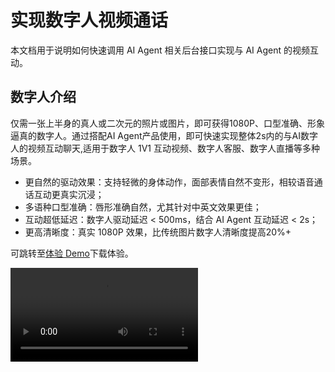 # 实现数字人视频通话

本文档用于说明如何快速调用 AI Agent 相关后台接口实现与 AI Agent 的视频互动。


## 数字人介绍

仅需一张上半身的真人或二次元的照片或图片，即可获得1080P、口型准确、形象逼真的数字人。通过搭配AI Agent产品使用，即可快速实现整体2s内的与AI数字人的视频互动聊天,适用于数字人 1V1 互动视频、数字人客服、数字人直播等多种场景。

- 更自然的驱动效果：支持轻微的身体动作，面部表情自然不变形，相较语音通话互动更真实沉浸；
- 多语种口型准确：唇形准确自然，尤其针对中英文效果更佳；
- 互动超低延迟：数字人驱动延迟 < 500ms，结合 AI Agent 互动延迟 < 2s；
- 更高清晰度：真实 1080P 效果，比传统图片数字人清晰度提高20%+

可跳转至[体验 Demo](./introduction/demo.mdx)下载体验。

<Video src="https://media-resource.spreading.io/docuo/workspace564/27e54a759d23575969552654cb45bf89/9f0143abe9.mp4" />

## 前提条件

- 已在 [ZEGO 控制台](https://console.zego.im/) 创建项目，并申请有效的 AppID 和 AppSign，详情请参考 [控制台 - 项目信息](https://doc-zh.zego.im/article/12107)。
- 已联系 ZEGO 技术支持开通数字人 PaaS 服务和相关接口的权限。
- 已联系 ZEGO 技术支持创建数字人。
- 已联系 ZEGO 技术支持开通 AI Agent 相关服务并获取 LLM 和 TTS 相关配置信息。
<Note title="说明">在接入测试期间(AI Agent 服务开通 2 周内)，可以将 LLM 和 TTS 的鉴权参数设置为 "zego_test" 即可使用相关服务。具体鉴权参数配置请参考[智能体参数说明](/aiagent-server/api-reference/common-parameter-description)。</Note>

## 示例代码
以下是接入实时互动 AI Agent API 的业务后台示例代码，您可以参考示例代码来实现自己的业务逻辑。

<CardGroup cols={2}>
<Card title="业务后台示例代码"  href="https://github.com/ZEGOCLOUD/ai_agent_quick_start_server" target="_blank">
包含最基本的获取 ZEGO Token、注册智能体、创建智能体实例、删除智能体实例等能力。
</Card>
</CardGroup>


以下是客户端示例代码，，您可以参考示例代码来实现自己的业务逻辑。
<CardGroup cols={2}>
<Card title="Android 客户端示例代码" href="https://github.com/ZEGOCLOUD/ai_agent_quick_start/tree/master/android" target="_blank">
包含最基本的登录、推流、拉流、退出房间等能力。
</Card>
<Card title="iOS 客户端示例代码" href="https://github.com/ZEGOCLOUD/ai_agent_quick_start/tree/master/ios" target="_blank">
包含最基本的登录、推流、拉流、退出房间等能力。
</Card>
<Card title="iOS 客户端示例代码" href="https://github.com/ZEGOCLOUD/ai_agent_quick_start/tree/master/flutter" target="_blank">
包含最基本的登录、推流、拉流、退出房间等能力。
</Card>
<Card title="Web 客户端示例代码" href="https://github.com/ZEGOCLOUD/ai_agent_quick_start/tree/master/web" target="_blank">
包含最基本的登录、推流、拉流、退出房间等能力。
</Card>
</CardGroup>

以下视频演示了如何跑通服务端和客户端（Web）示例代码并跟数字人智能体进行互动。
<Video src="https://media-resource.spreading.io/docuo/workspace564/27e54a759d23575969552654cb45bf89/4b68fbedda.mp4" />


## 整体业务流程

1. 服务端，跑通业务后台示例代码，部署好业务后台
    - 接入实时互动 AI Agent API 管理智能体。
2. 客户端，参考 [Android 端快速开始](/aiagent-android/quick-start-with-digital-human) 、 [iOS 端快速开始](/aiagent-ios/quick-start-with-digital-human) 或 [Web 端快速开始](/aiagent-web/quick-start-with-digital-human) 文档跑通客户端示例代码
    - 通过业务后台创建和管理智能体。
    - 集成 ZEGO Express SDK 完成实时通信。
    - 集成数字人 SDK 完成数字人渲染。

完成以上三个步骤后即可实现将智能体加入房间并与真实用户进行实时视频互动。

```mermaid
sequenceDiagram
    participant 客户端
    participant 业务后台
    participant AI Agent 后台

    业务后台->>业务后台: 注册智能体
    业务后台->>AI Agent 后台: 注册智能体
    AI Agent 后台-->>业务后台: 

    客户端->>业务后台: 通知业务后台开始通话
    业务后台->>AI Agent 后台: 创建数字人智能体实例
    AI Agent 后台->>AI Agent 后台: 数字人智能体登录房间并推流、拉用户流
    AI Agent 后台-->>业务后台: 数字人配置
    业务后台-->>客户端: 数字人配置

    客户端->>客户端: 初始化数字人 SDK 并设置数字人配置

    客户端->>业务后台: 请求 Token
    业务后台-->>客户端: Token

    客户端->>客户端: 初始化 ZEGO Express SDK 后登录房间并推流

    客户端->>客户端: 用户拉智能体流并且把帧数据和 SEI 数据传给数字人 SDK

    客户端->>业务后台: 通知业务后台停止通话
    业务后台->>AI Agent 后台: 删除智能体实例
    AI Agent 后台-->>业务后台: 
    业务后台-->>客户端: 

    客户端->>客户端: 用户停止推流并退出房间
    客户端->>客户端: 用户退出数字人 SDK
```

## 核心能力实现


<Steps titleSize="h3">
<Step title="注册智能体">
[注册智能体](./api-reference/agent-configuration-management/register-agent.mdx) 用于设定智能体基础配置，包括智能体名称、LLM、TTS、ASR等相关配置。注册后可以将该智能体作为模板创建多个实例与多个真实用户进行互动。

通常智能体是相对比较固定的，一旦设定好智能体的相关参数（人设形象）就不会经常改动。所以建议按照业务流程需要在适当时机注册智能体即可。智能体注册后不会自动销毁和回收，创建智能体实例后即可与该智能体进行语音交互。

<Note title="说明">一个智能体只能注册一次（同一个ID），如果重复注册会返回错误码 410001008。</Note>

以下是调用注册智能体接口的示例：

```javascript Server(NodeJS)
// 请将以下示例中的 LLM 和 TTS 的 ApiKey、appid、token 等鉴权参数换成你实际的鉴权参数。
async registerAgent(agentId: string, agentName: string) {
    // 请求接口：https://aigc-aiagent-api.zegotech.cn?Action=RegisterAgent
    const action = 'RegisterAgent';
    const body = {
        AgentId: agentId,
        Name: agentName,
        LLM: {
            Url: "https://ark.cn-beijing.volces.com/api/v3/chat/completions",
            ApiKey: "zego_test",
            Model: "doubao-lite-32k-240828",
            SystemPrompt: "你是一个智能体，请根据用户的问题回答。"
        },
        TTS: {
            Vendor: "ByteDance",
            Params: {
                "app": {
                    "appid": "zego_test",
                    "token": "zego_test",
                    "cluster": "volcano_tts"
                },
                "audio": {
                    "voice_type": "zh_female_wanwanxiaohe_moon_bigtts"
                }
            }
        }
    };
    // sendRequest 方法封装了请求的 URL 和公共参数。详情参考：https://doc-zh.zego.im/aiagent-server/api-reference/accessing-server-apis
    return this.sendRequest<any>(action, body);
}
```

<Warning title="注意">
- 请确保 LLM 所有参数都按照 LLM 服务提供商官方文档填写正确，否则您可能无法看到智能体回答的文本内容也无法听到智能体输出语音。
- 请确保 TTS 所有参数都按照 TTS 服务提供商官方文档填写正确，否则您可能可以看到智能体回答的文本内容却无法听到智能体输出语音。
- 如遇智能体无法输出文本内容或语音，请先检查 LLM 和 TTS 参数配置是否完全正确，或参考 [获取智能体服务状态 - 监听服务端异常事件](./guides/get-ai-agent-status.mdx#监听服务端异常事件) 确定具体的问题。
</Warning>

</Step>
<Step title="创建数字人智能体实例">
可以用已注册的智能体为模板 [创建多个数字人智能体实例](./api-reference/agent-instance-management/create-digital-human-agent-instance.mdx) 加入不同房间与不同用户进行实时互动。创建数字人智能体实例后，数字人智能体实例会自动登录房间并推流，同时也会拉真实用户的流。

创建数字人智能体实例成功后，需要返回数字人配置给客户端，客户端根据数字人配置初始化数字人 SDK ，然后即可与数字人进行实时互动。

以下是调用创建数字人智能体实例接口的示例：

```javascript  Server(NodeJS)
async createDigitalHumanAgentInstance(agentId: string, userId: string, rtcInfo: RtcInfo, digitalHuman: DigitalHumanInfo, messages?: any[]) {
    // 请求接口：https://aigc-aiagent-api.zegotech.cn?Action=CreateDigitalHumanAgentInstance
    const action = 'CreateDigitalHumanAgentInstance';
    const body = {
        AgentId: agentId,
        UserId: userId,
        RTC: rtcInfo,
        DigitalHuman: digitalHuman, // 测试时可使用公共 ID ：c4b56d5c-db98-4d91-86d4-5a97b507da97
        MessageHistory: {
            SyncMode: 1, // Change to 0 to use history messages from ZIM
            Messages: messages && messages.length > 0 ? messages : [],
            WindowSize: 10
        }
    };
    // sendRequest 方法封装了请求的 URL 和公共参数。详情参考：https://doc-zh.zego.im/aiagent-server/api-reference/accessing-server-apis
    const result = await this.sendRequest<any>(action, body);
    console.log("create agent instance result", result);
    // 返回的 DigitalHumanConfig 是数字人配置，客户端根据数字人配置初始化数字人 SDK ，然后即可与数字人进行实时互动。
    return result.AgentInstanceId, result.DigitalHumanConfig;
}
```

完成这一步骤后，您已经成功创建了一个数字人智能体实例。
</Step>
<Step title="集成客户端 SDK">

请参考以下文档完成客户端的集成开发：

<CardGroup cols={3}>
<Card title="Android" href="/aiagent-android/quick-start-with-digital-human" target="_blank">
快速开始
</Card>
<Card title="iOS"  href="/aiagent-ios/quick-start-with-digital-human" target="_blank">
快速开始
</Card>
<Card title="Web"  href="/aiagent-web/quick-start-with-digital-human" target="_blank">
快速开始
</Card>
</CardGroup>

恭喜您🎉！完成这一步骤后，您已经成功集成客户端 SDK 并可以与数字人进行实时视频互动了。您可以用语音问数字人任何问题，数字人都会回答您的问题！
</Step>
<Step title="删除智能体实例">
[删除智能体实例](./api-reference/agent-instance-management/delete-agent-instance.mdx)后，智能体实例会自动退出房间并停止推流。真实用户在客户端停止推流和退出房间后，一次完整的互动就结束了。

以下是调用删除智能体实例接口的示例：

```javascript Server(NodeJS)
async deleteAgentInstance(agentInstanceId: string) {
    // 请求接口：https://aigc-aiagent-api.zegotech.cn?Action=DeleteAgentInstance
    const action = 'DeleteAgentInstance';
    const body = {
        AgentInstanceId: agentInstanceId
    };
    // sendRequest 方法封装了请求的 URL 和公共参数。详情参考：https://doc-zh.zego.im/aiagent-server/api-reference/accessing-server-apis
    return this.sendRequest(action, body);
}
```
</Step>
</Steps>

以上就是您实现与数字人智能体进行实时互动的完整核心流程。


## 监听异常回调

<Warning title="注意">由于 LLM 和 TTS 等参数比较多且复杂，在接入测试过程中容易因为参数配置错误导致的智能体不回答或者不说话等各种异常问题。我们强烈建议您在接入测试过程中监听异常回调，并根据回调信息快速排查问题。</Warning>

<Card title="接收回调" href="/aiagent-server/callbacks/receiving-callback" target="_blank">
点击查看监听异常回调指引。监听回调中 Event 为 Exception 的事件。通过 Data.Code 和 Data.Message 可以快速定位问题。
</Card>